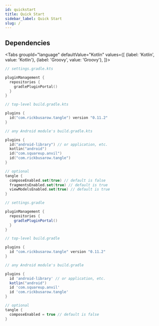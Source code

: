 ```yaml
---
id: quickstart
title: Quick Start
sidebar_label: Quick Start
slug: /
---
```




## Dependencies

<Tabs groupId="language"
defaultValue="Kotlin"
values={[
{label: 'Kotlin', value: 'Kotlin'}, {label: 'Groovy', value: 'Groovy'},
]}>

   <TabItem value="Kotlin">

```kotlin
// settings.gradle.kts

pluginManagement {
  repositories {
    gradlePluginPortal()
  }
}
```

```kotlin
// top-level build.gradle.kts

plugins {
  id("com.rickbusarow.tangle") version "0.11.2"
}
```

```kotlin
// any Android module's build.gradle.kts

plugins {
  id("android-library") // or application, etc.
  kotlin("android")
  id("com.squareup.anvil")
  id("com.rickbusarow.tangle")
}

// optional
tangle {
  composeEnabled.set(true) // default is false
  fragmentsEnabled.set(true) // default is true
  viewModelsEnabled.set(true) // default is true
}
```

   </TabItem>

<TabItem value="Groovy">

```groovy
// settings.gradle

pluginManagement {
  repositories {
    gradlePluginPortal()
  }
}
```

```groovy
// top-level build.gradle

plugins {
  id "com.rickbusarow.tangle" version "0.11.2"
}
```

```groovy
// any Android module's build.gradle

plugins {
  id 'android-library' // or application, etc.
  kotlin("android")
  id 'com.squareup.anvil'
  id 'com.rickbusarow.tangle'
}

// optional
tangle {
  composeEnabled = true // default is false
}
```

   </TabItem>
</Tabs>
